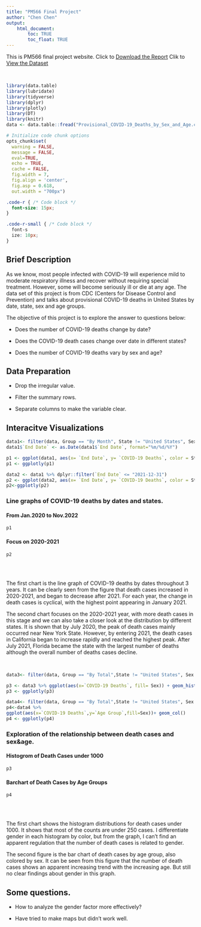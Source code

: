 ```yaml
---
title: "PM566 Final Project"
author: "Chen Chen"
output: 
    html_document:
        toc: TRUE
        toc_float: TRUE
---
```



This is PM566 final project website. 
Click to [Download the Report](https://github.com/cchen941/PM566-finalproject/blob/main/FinalReport.html)
Clik to [View the Dataset](https://data.cdc.gov/NCHS/Provisional-COVID-19-Deaths-by-Sex-and-Age/9bhg-hcku)

<br>


```r
library(data.table)
library(lubridate)
library(tidyverse)
library(dplyr)
library(plotly)
library(DT)
library(knitr)
data <- data.table::fread("Provisional_COVID-19_Deaths_by_Sex_and_Age.csv")

# Initialize code chunk options
opts_chunk$set(
  warning = FALSE,
  message = FALSE,
  eval=TRUE,
  echo = TRUE,
  cache = FALSE,
  fig.width = 7,
  fig.align = 'center',
  fig.asp = 0.618,
  out.width = "700px")
```

```css
.code-r { /* Code block */
  font-size: 15px;
}

.code-r-small { /* Code block */
  font-s
  ize: 10px;
}
```

## Brief Description
As we know, most people infected with COVID-19 will experience mild to moderate respiratory illness and recover without requiring special treatment. However, some will become seriously ill or die at any age. The data set of this project is from CDC (Centers for Disease Control and Prevention) and talks about provisional COVID-19 deaths in United States by date, state, sex and age groups.


The objective of this project is to explore the answer to questions below: 


* Does the number of COVID-19 deaths change by date? 


* Does the COVID-19 death cases change over date in different states?


* Does the number of COVID-19 deaths vary by sex and age?
  

## Data Preparation

*  Drop the irregular value.

*  Filter the summary rows.

*  Separate columns to make the variable clear.

## Interacitve Visualizations

```r
data1<- filter(data, Group == "By Month", State != "United States", Sex == "All Sexes", `Age Group` == "All Ages")
data1$`End Date` <- as.Date(data1$`End Date`, format="%m/%d/%Y")
```

```r
p1 <- ggplot(data1, aes(x= `End Date`, y= `COVID-19 Deaths`, color = State)) + geom_line()+ geom_point(size= 0.5, alpha =0.5)
p1 <- ggplotly(p1)
```

```r
data2 <- data1 %>% dplyr::filter(`End Date` <= "2021-12-31")
p2 <- ggplot(data2, aes(x= `End Date`, y= `COVID-19 Deaths`, color = State)) + geom_line()+ geom_point(size= 0.5, alpha =0.5)
p2<-ggplotly(p2)
```




### Line graphs of COVID-19 deaths by dates and states.{.tabset}


#### From Jan.2020 to Nov.2022
```r
p1
```

#### Focus on 2020-2021
```r
p2
```
## {-}

<br>


The first chart is the line graph of COVID-19 deaths by dates throughout 3 years. It can be clearly seen from the figure that death cases increased in 2020-2021, and began to decrease after 2021. For each year, the change in death cases is cyclical, with the highest point appearing in January 2021.


The second chart focuses on the 2020-2021 year, with more death cases in this stage and we can also take a closer look at the distribution by different states. It is shown that by July 2020, the peak of death cases mainly occurred near New York State. However, by entering 2021, the death cases in California began to increase rapidly and reached the highest peak. After July 2021, Florida became the state with the largest number of deaths although the overall number of deaths cases decline.

<br>

```r
data3<- filter(data, Group == "By Total",State != "United States", Sex != "All Sexes", `Age Group` != "All Ages", `COVID-19 Deaths` < 1000, `COVID-19 Deaths` > 0)
```

```r
p3 <- data3 %>% ggplot(aes(x=`COVID-19 Deaths`, fill= Sex)) + geom_histogram(binwidth=10)
p3 <- ggplotly(p3)
```


```r
data4<- filter(data, Group == "By Total",State != "United States", Sex != "All Sexes", `Age Group` != "All Ages", `COVID-19 Deaths` > 0, `Age Group` != "Under 1 year", `Age Group` != "0-17 years")
p4<-data4 %>% 
ggplot(aes(x=`COVID-19 Deaths`,y=`Age Group`,fill=Sex))+ geom_col()
p4 <- ggplotly(p4)
```



### Exploration of the relationship between death cases and sex&age.{.tabset}


#### Histogrom of Death Cases under 1000
```r
p3
```



#### Barchart of Death Cases by Age Groups
```r
p4
```
## {-}

<br>


The first chart shows the histogram distributions for death cases under 1000. It shows that most of the counts are under 250 cases. I differentiate gender in each histogram by color, but from the graph, I can't find an apparent regulation that the number of death cases is related to gender.


The second figure is the bar chart of death cases by age group, also colored by sex. It can be seen from this figure that the number of death cases shows an apparent increasing trend with the increasing age. But still no clear findings about gender in this graph.

## Some questions.


  * How to analyze the gender factor more effectively?
  
  
  * Have tried to make maps but didn't work well. 
  
  